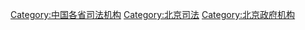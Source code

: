 [[Category:中国各省司法机构|Category:中国各省司法机构]]
[[Category:北京司法|Category:北京司法]]
[[Category:北京政府机构|Category:北京政府机构]]